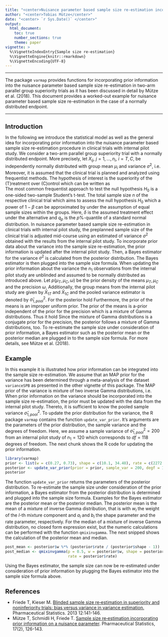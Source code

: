 ```yaml
---
title: "<center>Nuisance parameter based sample size re-estimation incorporating prior information</center>"
author: "<center>Tobias Mütze</center>"
date: "<center> `r Sys.Date()` </center>"
output: 
  html_document:
    toc: true
    number_sections: true
    theme: paper
vignette: >
  %\VignetteIndexEntry{Sample size re-estimation}
  %\VignetteEngine{knitr::rmarkdown}
  %\VignetteEncoding{UTF-8}
---
```



<style type="text/css">
  h1 { 
   font-size: 20px;
  }
  h2 { 
   font-size: 17px;
  }
</style>



---
  
  The package `varmap` provides functions for incorporating prior information into the nuisance parameter based sample size re-estimation in two-arm parallel group superiority trials as it has been discussed in detail by Mütze et al. (2018). 
  This document provides a worked-out example for nuisance parameter based sample size re-estimation in the case of a normally distributed endpoint.

---

# Introduction

  In the following we introduce the statistical model as well as the general idea for incorporating prior information into the nuisance parameter based sample size re-estimation procedure in clinical trials with internal pilot study.
    We consider a two-arm parallel group superiority trial with a normally distributed endpoint.
  More precisely, let $X_{ij}$, $j=1,\ldots,n_i$, $i=T,C$, be independently normally distributed with group mean $\mu_i$ and variance $\sigma^2$, i.e.
  \begin{align*}
  X_{ij}|\mu_{i}, \sigma^2 \sim \mathcal{N}\left(\mu_i, \sigma^2 \right).
  \end{align*}
  Moreover, it is assumed that the clinical trial is planned and analyzed using frequentist methods.
  The hypothesis of interest is the superiority of the (T)reatment over (C)ontrol which can be written as  
  \begin{align*}
  H_{0}: \mu_T \leq \mu_C \qquad \text{vs.} \qquad H_{1}: \mu_T > \mu_C.
  \end{align*}
  The most common frequentist approach to test the null hypothesis $H_0$ is a one-sided two-sample Student's t-test.
  The total sample size $n$ of the respective clinical trial which aims to assess the null hypothesis $H_0$ which a power of $1-\beta$ can be approximated by
  \begin{align*}
  n=4\frac{(q_{\alpha} + q_{\beta})^2}{\delta^2\sigma^2}
  \end{align*}
  under the assumption of equal sample sizes within the groups.
  Here, $\delta$ is the assumed treatment effect under the alternative and $q_p$ is the $p\%$-quantile of a standard normal distribution.
  In nuisance parameter based sample size re-estimation in clinical trials with internal pilot study, the preplanned sample size of the clinical trial is adjusted mid-course using an estimated of variance $\sigma^2$ obtained with the results from the internal pilot study.
  To incorporate prior data about the variance into the sample size re-estimation, the prior information is updated after the internal pilot study. 
  Then, a Bayes estimator for the variance $\sigma^2$ is calculated from the posterior distribution.
  The Bayes estimator is then plugged into the sample size formula.
  When updating the prior information about the variance the $n_1$ observations from the internal pilot study are unblinded and assumed to be normally distributed as introduced above.
  Let $p(\mu_T, \mu_C, \omega)$ be the prior density of the means $\mu_T, \mu_C$ and the precision $\omega$.
  Additionally, the group means from the internal pilot study are given by $\bar{X}_{1T}$ and $\bar{X}_{1C}$ and the pooled variance estimator is denoted by $\hat{\sigma}^2_{1,pool}$.
  For the posterior hold
  \begin{align*}
  p\left(\mu_T, \mu_C, \omega|\bar{X}_{1T}, \bar{X}_{1C}, \hat{\sigma}^2_{1,pool}\right) \propto p\left(\bar{X}_{1T}, \bar{X}_{1C}, \hat{\sigma}^2_{1,pool}|\mu_T, \mu_C, \omega\right) p(\mu_T, \mu_C, \omega).
  \end{align*}
  Furthermore, the prior of the means is an improper uniform prior.
  The prior of the means is a-prior independent of the prior for the precision which is a mixture of Gamma distributions.
  Thus it hold
  \begin{align*}
  p(\mu_T, \mu_C) = p(\mu_T) p(\mu_C) = 1,\\
  p(\mu_T, \mu_C, \omega) = p(\mu_T, \mu_C) p(\omega).
  \end{align*}
  Since the mixture of Gamma distributions is a conjugate prior for the precision, the posterior follows a mixture of Gamma distributions, too.
  To re-estimate the sample size under consideration of prior information, a Bayes estimator such as the posterior mean or the posterior median are plugged in to the sample size formula.
  For more details, see Mütze et al. (2018).

<!--
# Nuisance parameter based sample size re-estimation

  We consider a two-arm parallel group superiority trial with a normally distributed endpoint.
  More precisely, let $X_{ij}$, $j=1,\ldots,n_i$, $i=T,C$, be independently normally distributed with group mean $\mu_i$ and variance $\sigma^2$, i.e.
  \begin{align*}
  X_{ij}|\mu_{i}, \sigma^2 \sim \mathcal{N}\left(\mu_i, \sigma^2 \right).
  \end{align*}
  The hypothesis of interest is the superiority of the (T)reatment over (C)ontril which can be written as  
  \begin{align*}
  H_{0}: \mu_T \leq \mu_C \qquad \text{vs.} \qquad H_{1}: \mu_T > \mu_C.
  \end{align*}
  Then, in nuisance parameter based sample size re-estimation in clinical trials with internal pilot study, the preplanned sample size of the clinical trial is adjusted mid-course using an estimated of variance $\sigma^2$ obtained with the results from the internal pilot study.
  In the following the most common approaches for estimating the variance from the results of the interal pilot study are recapitulated.
  A comprehensive comparision of the various methods was performed by Friede and Kieser (2013).
  Let $n_1$ denote the sample size of the internal pilot study and let $n_{1T}$ and $n_{1C}$ be the group specific sample sizes within the internal pilot study.
  
## Unblinded sample size re-estimation

  When the results of the internal pilot study are unblinded, that is when the treatment group indicator is revealed, the variance $\sigma^2$ can be estimated by the pooled sample variance, that is
  \begin{align*}
  \sigma_{1,pool}^{2} = \frac{1}{n_1-2}\sum_{i=T,C}\sum_{j=1}^{n_{1i}}\left(X_{ij} - \bar{X}_{i\cdot}\right)^2.
  \end{align*}
  Here, $\bar{X}_{i\cdot}$, $i=T,C$, denotes the group mean based on results of the internal pilot study.

## Blinded sample size re-estimation

  When the results of the internal pilot study are blinded, that is the treatment group is not known, it is recommended to estimate the variance $\sigma^2$ using the one-sample variance estimator which is the sample variance of the blinded data, i.e.
  \begin{align*}
  \sigma_{OS}^2 = \frac{1}{n_1 - 1} \sum_{i=1}^{n_1}\left(X_i - \bar{X}_{\cdot} \right)^2
  \end{align*}
  with $X_i$ a blinded observation from the internal pilot study and $\bar{X}_{\cdot}$ the overall mean of the observations from the internal pilot study.
  Alternatively, in the case of a randomized block design, the variance can also be estimated using the Xing-Ganju variance estimator.
  In a randomized black design, let the number of randomized blocks and the number of observations within each block be $b$ and $m$. 
  The block sums are denoted by $T_{i}$, $i=1,\ldots, b$ and we define $S_{i}=T_{i}/\sqrt{m}$.
  Then, the Xing-Ganju estimator is given by
  \begin{align*}
  \hat{\sigma}_{XG}^{2}=\frac{1}{b-1}\sum_{i=1}^{b}(S_{i} - \bar{S}_{\cdot})^2.
  \end{align*}
-->

# Example
 
 In this example it is illustrated how prior information can be integrated into the sample size re-estimation.
 We assume that an MAP prior for the variance has been determined through a meta-analysis of the dataset `varianceSPB` as presented in the other vignette of this package.
 The MAP prior of the variance is mixture of two inverse Gamma distributions, i.e.
 \begin{align*}
 0.27 \operatorname{InvGamma}(10.1, 2272.2) +  0.73 \operatorname{InvGamma}(34.48, 8419.3).
 \end{align*}
 When prior information on the variance should be incorporated into the sample size re-estimation, the prior must be updated with the data from the internal pilot study. 
 Thereto, it is sufficient to know the pooled sample variance $\hat{\sigma}_{1,pool}^{2}$.
 To update the prior distribution for the variance, the R package `varmap` contains the function `update_var_prior`.
 It's arguments are the parameters of the prior distribution, the sample variance and the degrees of freedom.
 Here, we assume a sample variance of $\hat{\sigma}_{1,pool}^{2}=200$ from an internal pilot study of $n_1=120$ which corresponds to $df=118$ degrees of freedom.
 The next chunk shows the R code for updating the prior information.
```r
library(varmap)
prior <- list(w = c(0.27, 0.73), shape = c(10.1, 34.48), rate = c(2272.2, 8419.3))
posterior <- update_var_prior(prior = prior, sample_var = 200, degf = 118)
posterior
```
The function `update_var_prior` returns the parameters of the posterior distribution.
To re-estimate the sample size under consideration of the prior information, a Bayes estimator from the posterior distribution is determined and plugged into the sample size formula.
Examples for the Bayes estimator are the posterior mean or the posterior median. The posterior mean is the mean of a mixture of inverse Gamma distribution, that is
\begin{align*}
\sum_{l=1}^{L}w_l \frac{b_l}{a_l-1}
\end{align*}
with $w_l$ the weight of the $l$-th mixture component and $a_l$ and $b_l$ the shape parameter and the rate parameter, respectively. 
For the median of a mixture of inverse Gamma distribution, no closed form expression exist, but the numeric calculations can be performed with the function `qmixinvgamma`.
The next snipped shows the calculation of the posterior mean and median.
```r
post_mean <- posterior$w %*% (posterior$rate / (posterior$shape - 1))
post_median <- qmixinvgamma(p = 0.5, w = posterior$w, shape = posterior$shape,
                            rate = posterior$rate)
```
Using the Bayes estimator, the sample size can now be re-estimated under consideration of prior information by plugging the Bayes estimator into the sample size formula above.
  
  
# References
* Friede T, Kieser M. [Blinded sample size re‐estimation in superiority and noninferiority trials: bias versus variance in variance estimation.](http://onlinelibrary.wiley.com/doi/10.1002/pst.1564/full) Pharmaceutical Statistics. 2013 12:141-146.
* Mütze T, Schmidli H, Friede T. [Sample size re‐estimation incorporating prior information on a nuisance parameter](https://onlinelibrary.wiley.com/doi/full/10.1002/pst.1837). Pharmaceutical Statistics, 17(2), 126-143.
